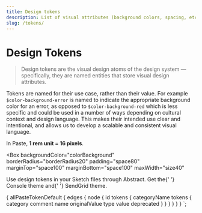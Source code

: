 ```yaml
---
title: Design tokens
description: List of visual attributes (background colors, spacing, etc.) that our design language is based on.
slug: /tokens/
---
```



# Design Tokens

<Blockquote
  name="Salesforce UX"
  source="Lightning Design System"
  sourceUrl="https://www.lightningdesignsystem.com/design-tokens/"
>
  Design tokens are the visual design atoms of the design system — specifically, they are named entities that store
  visual design attributes.
</Blockquote>

Tokens are named for their use case, rather than their value. For example `$color-background-error` is named to indicate the appropriate background color for an error, as opposed to `$color-background-red` which is less specific and could be used in a number of ways depending on cultural context and design language. This makes their intended use clear and intentional, and allows us to develop a scalable and consistent visual language.

In Paste, **1 rem unit = 16 pixels**.

<Box
  backgroundColor="colorBackground"
  borderRadius="borderRadius20"
  padding="space80"
  marginTop="space100"
  marginBottom="space100"
  maxWidth="size40"
>
  <Paragraph>
    Use design tokens in your Sketch files through Abstract. Get the{' '}
    <Anchor href="https://share.goabstract.com/06c5a50d-87df-4f40-bfe8-e92cc55de4aa">Console theme</Anchor> and{' '}
    <Anchor href="https://share.goabstract.com/2a0af593-d939-463e-9763-6976bbbfbdbc">SendGrid theme</Anchor>.
  </Paragraph>
</Box>

<TokensList defaultTokens={props.data.allPasteTokenDefault.edges} />

  {
    allPasteTokenDefault {
      edges {
        node {
          id
          tokens {
            categoryName
            tokens {
              category
              comment
              name
              originalValue
              type
              value
              deprecated
            }
          }
        }
      }
    }
  }
`;
